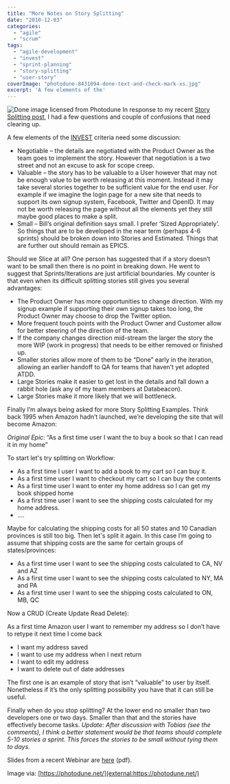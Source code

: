 ```yaml
---
title: "More Notes on Story Splitting"
date: "2010-12-03"
categories: 
  - "agile"
  - "scrum"
tags: 
  - "agile-development"
  - "invest"
  - "sprint-planning"
  - "story-splitting"
  - "user-story"
coverImage: "photodune-8431094-done-text-and-check-mark-xs.jpg"
excerpt: 'A few elements of the'
---
```


![Done image licensed from Photodune](src/content/blog/more-notes-on-story-splitting/images/photodune-8431094-done-text-and-check-mark-xs.jpg) In response to my recent [Story Splitting post](/blog/story-slicing-how-small-is-enough), I had a few questions and couple of confusions that need clearing up.

A few elements of the [INVEST](external:https://xp123.com/articles/invest-in-good-stories-and-smart-tasks/) criteria need some discussion:

- Negotiable – the details are negotiated with the Product Owner as the team goes to implement the story. However that negotiation is a two street and not an excuse to ask for scope creep.
- Valuable – the story has to be valuable to a User however that may not be enough value to be worth releasing at this moment. Instead it may take several stories together to be sufficient value for the end user. For example if we imagine the login page for a new site that needs to support its own signup system, Facebook, Twitter and OpenID. It may not be worth releasing the page without all the elements yet they still maybe good places to make a split.
- Small – Bill’s original definition says small. I prefer ‘Sized Appropriately’. So things that are to be developed in the near term (perhaps 4-6 sprints) should be broken down into Stories and Estimated. Things that are further out should remain as EPICS.

Should we Slice at all? One person has suggested that if a story doesn’t want to be small then there is no point in breaking down. He went to suggest that Sprints/Iterations are just artificial boundaries. My counter is that even when its difficult splitting stories still gives you several advantages:

- The Product Owner has more opportunities to change direction. With my signup example if supporting their own signup takes too long, the Product Owner may choose to drop the Twitter option.
- More frequent touch points with the Product Owner and Customer allow for better steering of the direction of the team.
- If the company changes direction mid-stream the larger the story the more WIP (work in progress) that needs to be either removed or finished up.
- Smaller stories allow more of them to be “Done” early in the iteration, allowing an earlier handoff to QA for teams that haven’t yet adopted ATDD.
- Large Stories make it easier to get lost in the details and fall down a rabbit hole (ask any of my team members at Databeacon).
- Large Stories make it more likely that we will bottleneck.

Finally I’m always being asked for more Story Splitting Examples. Think back 1995 when Amazon hadn’t launched, we’re developing the site that will become Amazon:

_Original Epic_: “As a first time user I want the to buy a book so that I can read it in my home”

To start let's try splitting on Workflow:

- As a first time I user I want to add a book to my cart so I can buy it.
- As a first time user I want to checkout my cart so I can buy the contents
- As a first time user I want to enter my home address so I can get my book shipped home
- As a first time user I want to see the shipping costs calculated for my home address.
- ….

Maybe for calculating the shipping costs for all 50 states and 10 Canadian provinces is still too big. Then let's split it again. In this case I’m going to assume that shipping costs are the same for certain groups of states/provinces:

- As a first time user I want to see the shipping costs calculated to CA, NV and AZ
- As a first time user I want to see the shipping costs calculated to NY, MA and PA
- As a first time user I want to see the shipping costs calculated to ON, MB, QC

Now a CRUD (Create Update Read Delete):

As a first time Amazon user I want to remember my address so I don’t have to retype it next time I come back

- I want my address saved
- I want to use my address when I next return
- I want to edit my address
- I want to delete out of date addresses

The first one is an example of story that isn’t “valuable” to user by itself. Nonetheless if it’s the only splitting possibility you have that it can still be useful.

Finally when do you stop splitting? At the lower end no smaller than two developers one or two days. Smaller than that and the stories have effectively become tasks. _Update: After discussion with Tobias (see the comments), I think a better statement would be that teams should complete 5-10 stories a sprint. This forces the stories to be small without tying them to days._

Slides from a recent Webinar are [here](/wp-content/uploads/2020/01/User-Story-Splitting-2008-Webinar-slides.pdf) (pdf).

Image via: [https://photodune.net/](external:https://photodune.net/)
